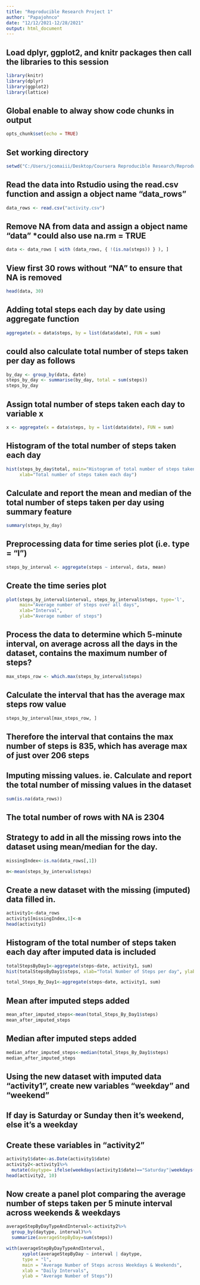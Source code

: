 ```yaml
---
title: "Reproducible Research Project 1"
author: "Papajohnco"
date: "12/12/2021-12/28/2021"
output: html_document
---
```


## Load dplyr, ggplot2, and knitr packages then call the libraries to this session
```r
library(knitr)
library(dplyr)
library(ggplot2)
library(lattice)
```

## Global enable to alway show code chunks in output

```r
opts_chunk$set(echo = TRUE)
```

## Set working directory
```r
setwd("C:/Users/jcomaiii/Desktop/Coursera Reproducible Research/Reproducible-Research-Repo")
```

## Read the data into Rstudio using the read.csv function and assign a object name "data_rows"

```r
data_rows <- read.csv("activity.csv")
```
## Remove NA from data and assign a object name "data" *could also use na.rm = TRUE

```r
data <- data_rows [ with (data_rows, { !(is.na(steps)) } ), ]
```

## View first 30 rows without "NA" to ensure that NA is removed

```r
head(data, 30)
```

## Adding total steps each day by date using aggregate function

```r
aggregate(x = data$steps, by = list(data$date), FUN = sum)
```

## could also calculate total number of steps taken per day as follows

```r
by_day <- group_by(data, date)
steps_by_day <- summarise(by_day, total = sum(steps))
steps_by_day
```

## Assign total number of steps taken each day to variable x

```r
x <- aggregate(x = data$steps, by = list(data$date), FUN = sum)
```

## Histogram of the total number of steps taken each day

```r
hist(steps_by_day$total, main="Histogram of total number of steps taken each day", 
     xlab="Total number of steps taken each day")
```

## Calculate and report the mean and median of the total number of steps taken per day using summary feature

```r
summary(steps_by_day)
```
## Preprocessing data for time series plot (i.e. type = “l”) 

```r
steps_by_interval <- aggregate(steps ~ interval, data, mean)
```

## Create the time series plot

```r
plot(steps_by_interval$interval, steps_by_interval$steps, type='l', 
     main="Average number of steps over all days", 
     xlab="Interval", 
     ylab="Average number of steps")
```
## Process the data to determine which 5-minute interval, on average across all the days in the dataset, contains the maximum number of steps?

```r
max_steps_row <- which.max(steps_by_interval$steps)
```

## Calculate the interval that has the average max steps row value

```r
steps_by_interval[max_steps_row, ]
```
## Therefore the interval that contains the max number of steps is 835, which has average max of just over 206 steps

## Imputing missing values. ie. Calculate and report the total number of missing values in the dataset 

```r
sum(is.na(data_rows))
```
## The total number of rows with NA is 2304

## Strategy to add in all the missing rows into the dataset using mean/median for the day. 

```r
missingIndex<-is.na(data_rows[,1])
```


```r
m<-mean(steps_by_interval$steps)
```

## Create a new dataset with the missing (imputed) data filled in.

```r
activity1<-data_rows
activity1[missingIndex,1]<-m
head(activity1)
```

## Histogram of the total number of steps taken each day after imputed data is included

```r
totalStepsByDay1<-aggregate(steps~date, activity1, sum)
hist(totalStepsByDay1$steps, xlab="Total Number of Steps per day", ylab="Number of Days", main="Number of Steps taken each day after imputed data is included")
```


```r
total_Steps_By_Day1<-aggregate(steps~date, activity1, sum)
```

## Mean after imputed steps added

```r
mean_after_imputed_steps<-mean(total_Steps_By_Day1$steps)
mean_after_imputed_steps
```

## Median after imputed steps added

```r
median_after_imputed_steps<-median(total_Steps_By_Day1$steps)
median_after_imputed_steps
```
## Using the new dataset with imputed data "activity1", create new variables "weekday" and "weekend"
## If day is Saturday or Sunday then it's weekend, else it's a weekday
## Create these variables in "activity2"

```r
activity1$date<-as.Date(activity1$date)
activity2<-activity1%>%
  mutate(daytype= ifelse(weekdays(activity1$date)=="Saturday"|weekdays(activity1$date)=="Sunday", "Weekend", "Weekday"))
head(activity2, 10)
```

## Now create a panel plot comparing the average number of steps taken per 5 minute interval across weekends & weekdays

```r
averageStepByDayTypeAndInterval<-activity2%>%
  group_by(daytype, interval)%>%
  summarize(averageStepByDay=sum(steps))
```


```r
with(averageStepByDayTypeAndInterval, 
      xyplot(averageStepByDay ~ interval | daytype, 
      type = "l",      
      main = "Average Number of Steps across Weekdays & Weekends",
      xlab = "Daily Intervals",
      ylab = "Average Number of Steps"))
```
